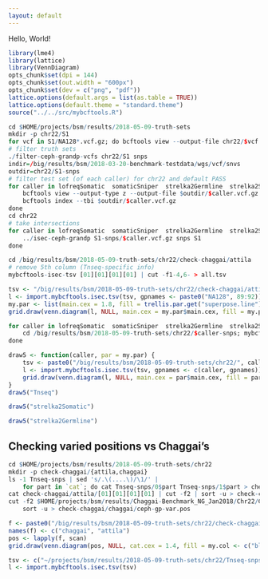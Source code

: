 ```yaml
---
layout: default
---
```


Hello, World!

```r
library(lme4)
library(lattice)
library(VennDiagram)
opts_chunk$set(dpi = 144)
opts_chunk$set(out.width = "600px")
opts_chunk$set(dev = c("png", "pdf"))
lattice.options(default.args = list(as.table = TRUE))
lattice.options(default.theme = "standard.theme")
source("../../src/mybcftools.R")
```

```r
cd $HOME/projects/bsm/results/2018-05-09-truth-sets
mkdir -p chr22/S1
for vcf in S1/NA128*.vcf.gz; do bcftools view --output-file chr22/$vcf --output-type z --targets chr22 --apply-filters .,PASS $vcf; done
# filter truth sets
./filter-ceph-grandp-vcfs chr22/S1 snps
indir=/big/results/bsm/2018-03-20-benchmark-testdata/wgs/vcf/snvs
outdir=chr22/S1-snps
# filter test set (of each caller) for chr22 and default PASS
for caller in lofreqSomatic  somaticSniper  strelka2Germline  strelka2Somatic  Tnseq; do
    bcftools view --output-type z --output-file $outdir/$caller.vcf.gz --targets 22 --apply-filters .,PASS $indir/$caller.vcf.gz
    bcftools index --tbi $outdir/$caller.vcf.gz
done
cd chr22
# take intersections
for caller in lofreqSomatic  somaticSniper  strelka2Germline  strelka2Somatic  Tnseq; do
    ../isec-ceph-grandp S1-snps/$caller.vcf.gz snps S1
done
```

```r
cd /big/results/bsm/2018-05-09-truth-sets/chr22/check-chaggai/attila
# remove 5th column (Tnseq-specific info)
mybcftools-isec-tsv [01][01][01][01] | cut -f1-4,6- > all.tsv
```

```r
tsv <- "/big/results/bsm/2018-05-09-truth-sets/chr22/check-chaggai/attila/all.tsv"
l <- import.mybcftools.isec.tsv(tsv, gpnames <- paste0("NA128", 89:92))
my.par <- list(main.cex = 1.8, fill = trellis.par.get("superpose.line")$col[1:5], col = "gray", cat.cex = 1.4)
grid.draw(venn.diagram(l, NULL, main.cex = my.par$main.cex, fill = my.par$fill[2:5], cat.cex = my.par$cat.cex))
```

```r
for caller in lofreqSomatic  somaticSniper  strelka2Germline  strelka2Somatic  Tnseq; do
    cd /big/results/bsm/2018-05-09-truth-sets/chr22/$caller-snps; mybcftools-isec-tsv [01][01][01][01][01] > all.tsv
done
```

```r
draw5 <- function(caller, par = my.par) {
    tsv <- paste0("/big/results/bsm/2018-05-09-truth-sets/chr22/", caller, "-snps/all.tsv")
    l <- import.mybcftools.isec.tsv(tsv, gpnames <- c(caller, gpnames))
    grid.draw(venn.diagram(l, NULL, main.cex = par$main.cex, fill = par$fill, cat.cex = par$cat.cex))
}
draw5("Tnseq")
```

```r
draw5("strelka2Somatic")
```

```r
draw5("strelka2Germline")
```

## Checking varied positions vs Chaggai's

```r
cd $HOME/projects/bsm/results/2018-05-09-truth-sets/chr22
mkdir -p check-chaggai/{attila,chaggai}
ls -1 Tnseq-snps | sed 's/.\(....\)/\1/' |
    for part in `cat`; do cat Tnseq-snps/0$part Tnseq-snps/1$part > check-chaggai/attila/$part; done
cat check-chaggai/attila/[01][01][01][01] | cut -f2 | sort -u > check-chaggai/attila/ceph-gp-var.pos
cut -f2 $HOME/projects/bsm/results/Chaggai-Benchmark_NG_Jan2018/Chr22/Chr22.Final.output.txt |
    sort -u > check-chaggai/chaggai/ceph-gp-var.pos
```

```r
f <- paste0("/big/results/bsm/2018-05-09-truth-sets/chr22/check-chaggai/", c("chaggai", "attila"), "/ceph-gp-var.pos")
names(f) <- c("chaggai", "attila")
pos <- lapply(f, scan)
grid.draw(venn.diagram(pos, NULL, cat.cex = 1.4, fill = my.col <- c("blue", "red"), cat.col = my.col))
```

```r
tsv <- c("~/projects/bsm/results/2018-05-09-truth-sets/chr22/Tnseq-snps/all.tsv")
l <- import.mybcftools.isec.tsv(tsv)
```
